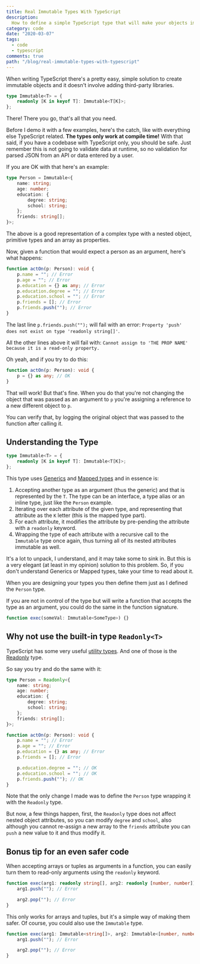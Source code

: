 ```yaml
---
title: Real Immutable Types With TypeScript
description:
  How to define a simple TypeScript type that will make your objects immutable
category: code
date: "2020-03-07"
tags:
  - code
  - typescript
comments: true
path: "/blog/real-immutable-types-with-typescript"
---
```


When writing TypeScript there's a pretty easy, simple solution to create
immutable objects and it doesn't involve adding third-party libraries.

```typescript
type Immutable<T> = {
	readonly [K in keyof T]: Immutable<T[K]>;
};
```

There! There you go, that's all that you need.

Before I demo it with a few examples, here's the catch, like with everything
else TypeScript related. **The types only work at compile time!** With that
said, if you have a codebase with TypeScript only, you should be safe. Just
remember this is not going to validate data at runtime, so no validation for
parsed JSON from an API or data entered by a user.

If you are OK with that here's an example:

```typescript
type Person = Immutable<{
	name: string;
	age: number;
	education: {
		degree: string;
		school: string;
	};
	friends: string[];
}>;
```

The above is a good representation of a complex type with a nested object,
primitive types and an array as properties.

Now, given a function that would expect a person as an argument, here's what
happens:

```typescript
function actOn(p: Person): void {
	p.name = ""; // Error
	p.age = ""; // Error
	p.education = {} as any; // Error
	p.education.degree = ""; // Error
	p.education.school = ""; // Error
	p.friends = []; // Error
	p.friends.push(""); // Error
}
```

The last line `p.friends.push("");` will fail with an error:
`Property 'push' does not exist on type 'readonly string[]'`.

All the other lines above it will fail with:
`Cannot assign to 'THE PROP NAME' because it is a read-only property.`

Oh yeah, and if you try to do this:

```typescript
function actOn(p: Person): void {
	p = {} as any; // OK
}
```

That will work! But that's fine. When you do that you're not changing the object
that was passed as an argument to `p` you're assigning a reference to a new
different object to `p`.

You can verify that, by logging the original object that was passed to the
function after calling it.

## Understanding the Type

```typescript
type Immutable<T> = {
	readonly [K in keyof T]: Immutable<T[K]>;
};
```

This type uses
[Generics](https://www.typescriptlang.org/docs/handbook/generics.html) and
[Mapped types](https://www.typescriptlang.org/docs/handbook/advanced-types.html#mapped-types)
and in essence is:

1. Accepting another type as an argument (thus the generic) and that is
   represented by the `T`. The type can be an interface, a type alias or an
   inline type, just like the `Person` example.
2. Iterating over each attribute of the given type, and representing that
   attribute as the `K` letter (this is the mapped type part).
3. For each attribute, it modifies the attribute by pre-pending the attribute
   with a `readonly` keyword.
4. Wrapping the type of each attribute with a recursive call to the `Immutable`
   type once again, thus turning all of its nested attributes immutable as well.

It's a lot to unpack, I understand, and it may take some to sink in. But this is
a very elegant (at least in my opinion) solution to this problem. So, if you
don't understand Generics or Mapped types, take your time to read about it.

When you are designing your types you then define them just as I defined the
`Person` type.

If you are not in control of the type but will write a function that accepts the
type as an argument, you could do the same in the function signature.

```typescript
function exec(someVal: Immutable<SomeType>) {}
```

## Why not use the built-in type `Readonly<T>`

TypeScript has some very useful
[utility types](https://www.typescriptlang.org/docs/handbook/utility-types.html).
And one of those is the
[Readonly](https://www.typescriptlang.org/docs/handbook/utility-types.html#readonlyt)
type.

So say you try and do the same with it:

```typescript
type Person = Readonly<{
	name: string;
	age: number;
	education: {
		degree: string;
		school: string;
	};
	friends: string[];
}>;

function actOn(p: Person): void {
	p.name = ""; // Error
	p.age = ""; // Error
	p.education = {} as any; // Error
	p.friends = []; // Error

	p.education.degree = ""; // OK
	p.education.school = ""; // OK
	p.friends.push(""); // OK
}
```

Note that the only change I made was to define the `Person` type wrapping it
with the `Readonly` type.

But now, a few things happen, first, the `Readonly` type does not affect nested
object attributes, so you can modify `degree` and `school`, also although you
cannot re-assign a new array to the `friends` attribute you can `push` a new
value to it and thus modify it.

## Bonus tip for an even safer code

When accepting arrays or tuples as arguments in a function, you can easily turn
them to read-only arguments using the `readonly` keyword.

```typescript
function exec(arg1: readonly string[], arg2: readonly [number, number]) {
	arg1.push(""); // Error

	arg2.pop(""); // Error
}
```

This only works for arrays and tuples, but it's a simple way of making them
safer. Of course, you could also use the `Immutable` type.

```typescript
function exec(arg1: Immutable<string[]>, arg2: Immutable<[number, number]>) {
	arg1.push(""); // Error

	arg2.pop(""); // Error
}
```
